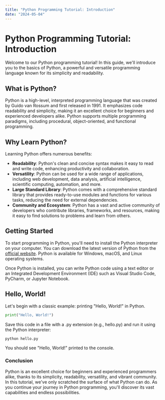 ```yaml
---
title: "Python Programming Tutorial: Introduction"
date: "2024-05-04"
---
```


# Python Programming Tutorial: Introduction

Welcome to our Python programming tutorial! In this guide, we'll introduce you to the basics of Python, a powerful and versatile programming language known for its simplicity and readability.

## What is Python?

Python is a high-level, interpreted programming language that was created by Guido van Rossum and first released in 1991. It emphasizes code readability and simplicity, making it an excellent choice for beginners and experienced developers alike. Python supports multiple programming paradigms, including procedural, object-oriented, and functional programming.

## Why Learn Python?

Learning Python offers numerous benefits:

- **Readability**: Python's clean and concise syntax makes it easy to read and write code, enhancing productivity and collaboration.
- **Versatility**: Python can be used for a wide range of applications, including web development, data analysis, artificial intelligence, scientific computing, automation, and more.
- **Large Standard Library**: Python comes with a comprehensive standard library that provides ready-to-use modules and functions for various tasks, reducing the need for external dependencies.
- **Community and Ecosystem**: Python has a vast and active community of developers who contribute libraries, frameworks, and resources, making it easy to find solutions to problems and learn from others.

## Getting Started

To start programming in Python, you'll need to install the Python interpreter on your computer. You can download the latest version of Python from the [official website](https://www.python.org/). Python is available for Windows, macOS, and Linux operating systems.

Once Python is installed, you can write Python code using a text editor or an Integrated Development Environment (IDE) such as Visual Studio Code, PyCharm, or Jupyter Notebook.

## Hello, World!

Let's begin with a classic example: printing "Hello, World!" in Python.

```python
print("Hello, World!")
```
Save this code in a file with a .py extension (e.g., hello.py) and run it using the Python interpreter:

```bash
python hello.py
```
You should see "Hello, World!" printed to the console.

### Conclusion
Python is an excellent choice for beginners and experienced programmers alike, thanks to its simplicity, readability, versatility, and vibrant community. In this tutorial, we've only scratched the surface of what Python can do. As you continue your journey in Python programming, you'll discover its vast capabilities and endless possibilities.
